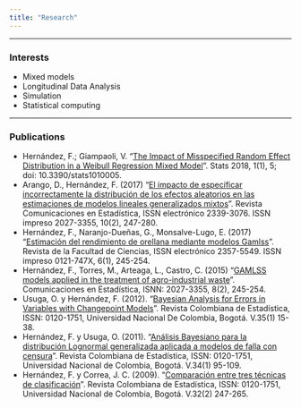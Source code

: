 ```yaml
---
title: "Research"
---
```


<hr>

### Interests
- Mixed models
- Longitudinal Data Analysis
- Simulation
- Statistical computing

<hr>

### Publications
- Hernández, F.; Giampaoli, V.	"[The Impact of Misspecified Random Effect Distribution in a Weibull Regression Mixed Model](http://www.mdpi.com/2571-905X/1/1/5/htm)". Stats 2018, 1(1), 5; doi: 10.3390/stats1010005.
- Arango, D., Hernández, F. (2017) "[El impacto de especificar incorrectamente la distribución de los efectos aleatorios en las estimaciones de modelos lineales generalizados mixtos](http://revistas.usta.edu.co/index.php/estadistica/article/view/3267/3833)". Revista Comunicaciones en Estadística, ISSN electrónico 2339-3076. ISSN impreso 2027-3355, 10(2), 247-280.
- Hernández, F., Naranjo-Dueñas, G., Monsalve-Lugo, E. (2017) "[Estimación del rendimiento de orellana mediante modelos Gamlss](https://revistas.unal.edu.co/index.php/rfc/article/view/61119/60343)". Revista de la Facultad de Ciencias, ISSN electrónico 2357-5549. ISSN impreso 0121-747X, 6(1), 245-254.
- Hernández, F., Torres, M., Arteaga, L., Castro, C. (2015) "[GAMLSS models applied in the treatment of agro-industrial waste](http://revistas.usta.edu.co/index.php/estadistica/article/viewFile/2176/2447)". Comunicaciones en Estadística, ISNN: 2027-3355, 8(2), 245-254.
- Usuga, O. y Hernández, F. (2012). "[Bayesian Analysis for Errors in Variables with Changepoint Models](https://revistas.unal.edu.co/index.php/estad/article/view/30152/30399)". Revista Colombiana de Estadística, ISSN: 0120-1751, Universidad Nacional De Colombia, Bogotá. V.35(1) 15-38.
- Hernández, F. y Usuga, O. (2011). "[Análisis Bayesiano para la distribución Lognormal generalizada aplicada a modelos de falla con censura](http://www.scielo.org.co/pdf/rce/v34n1/v34n1a05.pdf)". Revista Colombiana de Estadística, ISSN: 0120-1751, Universidad Nacional de Colombia, Bogotá. V.34(1) 95-109.
- Hernández, F. y Correa, J. C. (2009). "[Comparación entre tres técnicas de clasificación](http://www.redalyc.org/articulo.oa?id=89912259005)". Revista Colombiana de Estadística, ISSN: 0120-1751, Universidad Nacional de Colombia, Bogotá. V.32(2) 247-265.

